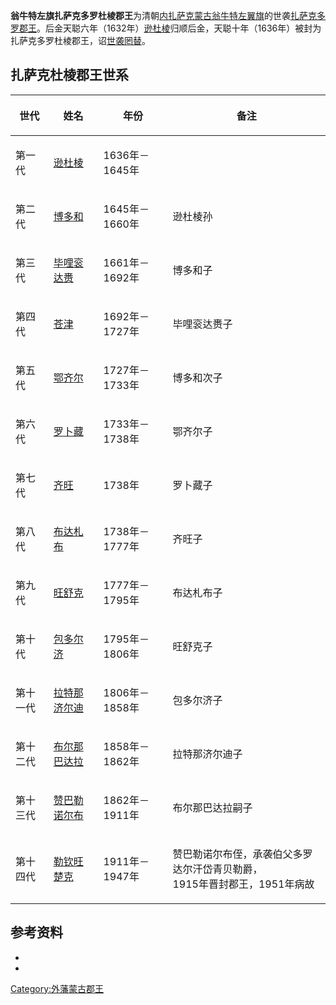 '''翁牛特左旗扎萨克多罗杜棱郡王'''为清朝[[内扎萨克蒙古|内扎萨克蒙古]][[翁牛特左翼旗|翁牛特左翼旗]]的世袭[[扎萨克|扎萨克]][[多罗郡王|多罗郡王]]。后金天聪六年（1632年）[[逊杜棱|逊杜棱]]归顺后金，天聪十年（1636年）被封为扎萨克多罗杜棱郡王，诏[[世袭罔替|世袭罔替]]。

== 扎萨克杜棱郡王世系 ==
{| class="wikitable"
|-
! 世代 !! 姓名 !! 年份 !! 备注
|-
| 第一代 || [[逊杜棱|逊杜棱]] || 1636年－1645年 || 
|-
| 第二代 || [[博多和|博多和]] || 1645年－1660年 || 逊杜棱孙
|-
| 第三代 || [[毕哩衮达赉|毕哩衮达赉]] || 1661年－1692年 || 博多和子
|-
| 第四代 || [[苍津|苍津]] || 1692年－1727年 || 毕哩衮达赉子
|-
| 第五代 || [[鄂齐尔|鄂齐尔]] || 1727年－1733年 || 博多和次子
|-
| 第六代 || [[罗卜藏|罗卜藏]] || 1733年－1738年 || 鄂齐尔子
|-
| 第七代 || [[齐旺|齐旺]] || 1738年 || 罗卜藏子
|-
| 第八代 || [[布达札布|布达札布]] || 1738年－1777年 || 齐旺子
|-
| 第九代 || [[旺舒克|旺舒克]] || 1777年－1795年 || 布达札布子
|-
| 第十代 || [[包多尔济|包多尔济]] || 1795年－1806年 || 旺舒克子
|-
| 第十一代 || [[拉特那济尔迪|拉特那济尔迪]] || 1806年－1858年 || 包多尔济子
|-
| 第十二代 || [[布尔那巴达拉|布尔那巴达拉]] || 1858年－1862年 || 拉特那济尔迪子
|-
| 第十三代 || [[赞巴勒诺尔布|赞巴勒诺尔布]] || 1862年－1911年 || 布尔那巴达拉嗣子
|-
| 第十四代 || [[勒钦旺楚克|勒钦旺楚克]] || 1911年－1947年 || 赞巴勒诺尔布侄，承袭伯父多罗达尔汗岱青贝勒爵，<br>1915年晋封郡王，1951年病故
|}

== 参考资料 ==
{{reflistH}}
* {{cite book|title=《蒙古世系》 |author=高文德、蔡志纯|publisher=中国社会科学出版社}}
* {{cite book|title=《清史稿·藩部世表》|author=赵尔巽|publisher=中华书局}}
{{reflistF}}

{{外藩蒙古王公}}

[[Category:外藩蒙古郡王|Category:外藩蒙古郡王]]